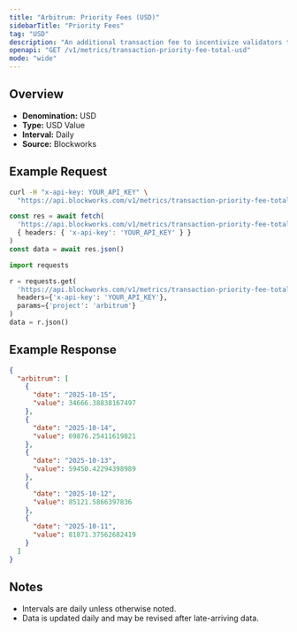 ```yaml
---
title: "Arbitrum: Priority Fees (USD)"
sidebarTitle: "Priority Fees"
tag: "USD"
description: "An additional transaction fee to incentivize validators to prioritize and execute transactions."
openapi: "GET /v1/metrics/transaction-priority-fee-total-usd"
mode: "wide"
---
```


## Overview

- **Denomination:** USD
- **Type:** USD Value
- **Interval:** Daily
- **Source:** Blockworks

## Example Request

<CodeGroup>

```bash cURL
curl -H "x-api-key: YOUR_API_KEY" \
  "https://api.blockworks.com/v1/metrics/transaction-priority-fee-total-usd?project=arbitrum"
```

```typescript TypeScript
const res = await fetch(
  'https://api.blockworks.com/v1/metrics/transaction-priority-fee-total-usd?project=arbitrum',
  { headers: { 'x-api-key': 'YOUR_API_KEY' } }
)
const data = await res.json()
```

```python Python
import requests

r = requests.get(
  'https://api.blockworks.com/v1/metrics/transaction-priority-fee-total-usd',
  headers={'x-api-key': 'YOUR_API_KEY'},
  params={'project': 'arbitrum'}
)
data = r.json()
```

</CodeGroup>

## Example Response

```json
{
  "arbitrum": [
    {
      "date": "2025-10-15",
      "value": 34666.38838167497
    },
    {
      "date": "2025-10-14",
      "value": 69876.25411619821
    },
    {
      "date": "2025-10-13",
      "value": 59450.42294398989
    },
    {
      "date": "2025-10-12",
      "value": 85121.5866397836
    },
    {
      "date": "2025-10-11",
      "value": 81871.37562682419
    }
  ]
}
```

## Notes
- Intervals are daily unless otherwise noted.
- Data is updated daily and may be revised after late-arriving data.